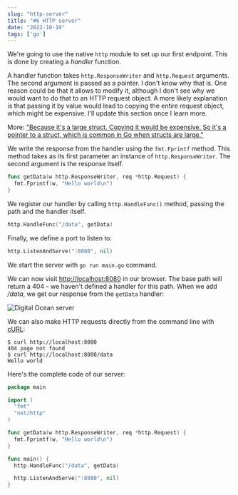 ```yaml
---
slug: "http-server"
title: "#6 HTTP server"
date: "2022-10-19"
tags: ['go']
---
```

We're going to use the native ```http``` module to set up our first endpoint. This is done by creating a *handler* function.

A handler function takes ```http.ResponseWriter``` and ```http.Request``` arguments. The second argument is passed as a pointer. I don't know why that is. One reason could be that it allows to modify it, although I don't see why we would want to do that to an HTTP request object. A more likely explanation is that passing it by value would lead to copying the entire request object, which might be expensive. I'll update this section once I learn more.

More: ["Because it's a large struct. Copying it would be expensive. So it's a pointer to a struct, which is common in Go when structs are large."](https://stackoverflow.com/questions/31145564/why-must-the-http-request-argument-be-a-pointer)

We write the response from the handler using the ```fmt.Fprintf``` method. This method takes as its first parameter an instance of ```http.ResponseWriter```. The second argument is the response itself.

```go
func getData(w http.ResponseWriter, req *http.Request) {
  fmt.Fprintf(w, "Hello world\n")
}
```

We register our handler by calling ```http.HandleFunc()``` method, passing the path and the handler itself.

```go
http.HandleFunc("/data", getData)
```

Finally, we define a port to listen to:
```go
http.ListenAndServe(":8080", nil)
```

We start the server with ```go run main.go``` command.

We can now visit [http://localhost:8080](http://localhost:8080) in our browser. The base path will return a 404 - we haven't defined a handler for this path. When we add */data*, we get our response from the ```getData``` handler:

![Digital Ocean server](./img-2.png)

We can also make HTTP requests directly from the command line with [cURL](https://curl.se/):
```
$ curl http://localhost:8080
404 page not found
$ curl http://localhost:8080/data
Hello world
```

Here's the complete code of our server:
```go
package main

import (
  "fmt"
  "net/http"
)

func getData(w http.ResponseWriter, req *http.Request) {
  fmt.Fprintf(w, "Hello world\n")
}

func main() {
  http.HandleFunc("/data", getData)

  http.ListenAndServe(":8080", nil)
}
```
